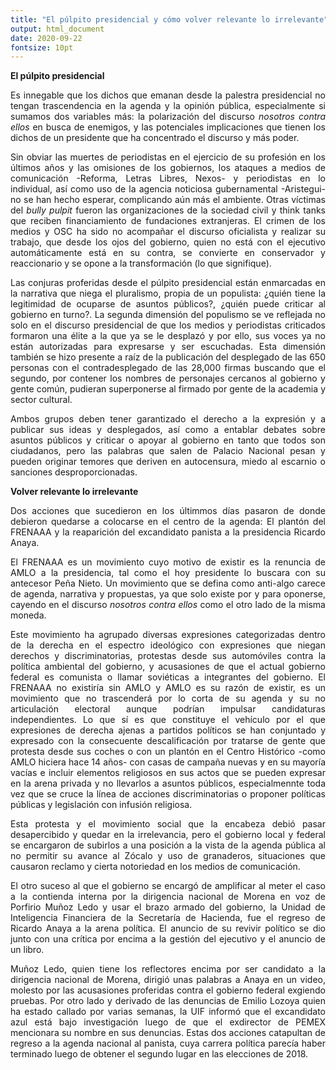 ```yaml
---
title: "El púlpito presidencial y cómo volver relevante lo irrelevante"
output: html_document
date: 2020-09-22
fontsize: 10pt
---
```

<style>
body {
text-align: justify}
</style>

**El púlpito presidencial**

Es innegable que los dichos que emanan desde la palestra presidencial no tengan trascendencia en la agenda y la opinión pública, especialmente si sumamos dos variables más: la polarización del discurso *nosotros contra ellos* en busca de enemigos, y las potenciales implicaciones que tienen los dichos de un presidente que ha concentrado el discurso y más poder. 

Sin obviar las muertes de periodistas en el ejercicio de su profesión en los últimos años y las omisiones de los gobiernos, los ataques a medios de comunicación -Reforma, Letras Libres, Nexos- y periodistas en lo individual, así como uso de la agencia noticiosa gubernamental -Aristegui- no se han hecho esperar, complicando aún más el ambiente. Otras víctimas del *bully pulpit* fueron las organizaciones de la sociedad civil y think tanks que reciben financiamiento de fundaciones extranjeras. El crimen de los medios y OSC ha sido no acompañar el discurso oficialista y realizar su trabajo, que desde los ojos del gobierno, quien no está con el ejecutivo automáticamente está en su contra, se convierte en conservador y reaccionario y se opone a la transformación (lo que signifique).

Las conjuras proferidas desde el púlpito presidencial están enmarcadas en la narrativa que niega el pluralismo, propia de un populista: ¿quién tiene la legitimidad de ocuparse de asuntos públicos?, ¿quién puede criticar al gobierno en turno?. La segunda dimensión del populismo se ve reflejada no solo en el discurso presidencial de que los medios y periodistas criticados formaron una élite a la que ya se le desplazó y por ello, sus voces ya no están autorizadas para expresarse y ser escuchadas. Esta dimensión también se hizo presente a raíz de la publicación del desplegado de las 650 personas con el contradesplegado de las 28,000 firmas buscando que el segundo, por contener los nombres de personajes cercanos al gobierno y gente común, pudieran superponerse al firmado por gente de la academia y sector cultural. 

Ambos grupos deben tener garantizado el derecho a la expresión y a publicar sus ideas y desplegados, así como a entablar debates sobre asuntos públicos y criticar o apoyar al gobierno en tanto que todos son ciudadanos, pero las palabras que salen de Palacio Nacional pesan y pueden originar temores que deriven en autocensura, miedo al escarnio o sanciones desproporcionadas. 

**Volver relevante lo irrelevante**

Dos acciones que sucedieron en los últimmos días pasaron de donde debieron quedarse a colocarse en el centro de la agenda: El plantón del FRENAAA y la reaparición del excandidato panista a la presidencia Ricardo Anaya.

El FRENAAA es un movimiento cuyo motivo de existir es la renuncia de AMLO a la presidencia, tal como el hoy presidente lo buscara con su antecesor Peña Nieto. Un movimiento que se defina como anti-algo carece de agenda, narrativa y propuestas, ya que solo existe por y para oponerse, cayendo en el discurso *nosotros contra ellos* como el otro lado de la misma moneda. 

Este movimiento ha agrupado diversas expresiones categorizadas dentro de la derecha en el espectro ideológico con expresiones que niegan derechos y discriminatorias, protestas desde sus automóviles contra la política ambiental del gobierno, y acusasiones de que el actual gobierno federal es comunista o llamar soviéticas a integrantes del gobierno. El FRENAAA no existiría sin AMLO y AMLO es su razón de existir, es un movimiento que no trascenderá por lo corta de su agenda y su no articulación electoral aunque podrían impulsar candidaturas independientes. Lo que sí es que constituye el vehículo por el que expresiones de derecha ajenas a partidos políticos se han conjuntado y expresado con la consecuente descalificación por tratarse de gente que protesta desde sus coches o con un plantón en el Centro Histórico -como AMLO hiciera hace 14 años- con casas de campaña nuevas y en su mayoría vacías e incluir elementos religiosos en sus actos que se pueden expresar en la arena privada y no llevarlos a asuntos públicos, especialmennte toda vez que se cruce la línea de acciones discriminatorias o proponer políticas públicas y legislación con infusión religiosa.

Esta protesta y el movimiento social que la encabeza debió pasar desapercibido y quedar en la irrelevancia, pero el gobierno local y federal se encargaron de subirlos a una posición a la vista de la agenda pública al no permitir su avance al Zócalo y uso de granaderos, situaciones que causaron reclamo y cierta notoriedad en los medios de comunicación. 

El otro suceso al que el gobierno se encargó de amplificar al meter el caso a la contienda interna por la dirigencia nacional de Morena en voz de Porfirio Muñoz Ledo y usar el brazo armado del gobierno, la Unidad de Inteligencia Financiera de la Secretaría de Hacienda, fue el regreso de Ricardo Anaya a la arena política. El anuncio de su revivir político se dio junto con una crítica por encima a la gestión del ejecutivo y el anuncio de un libro. 

Muñoz Ledo, quien tiene los reflectores encima por ser candidato a la dirigencia nacional de Morena, dirigió unas palabras a Anaya en un video, molesto por las acusasiones proferidas contra el gobierno federal exgiendo pruebas. Por otro lado y derivado de las denuncias de Emilio Lozoya quien ha estado callado por varias semanas, la UIF informó que el excandidato azul está bajo investigación luego de que el exdirector de PEMEX mencionara su nombre en sus denuncias. Estas dos acciones catapultan de regreso a la agenda nacional al panista, cuya carrera política parecía haber terminado luego de obtener el segundo lugar en las elecciones de 2018.

